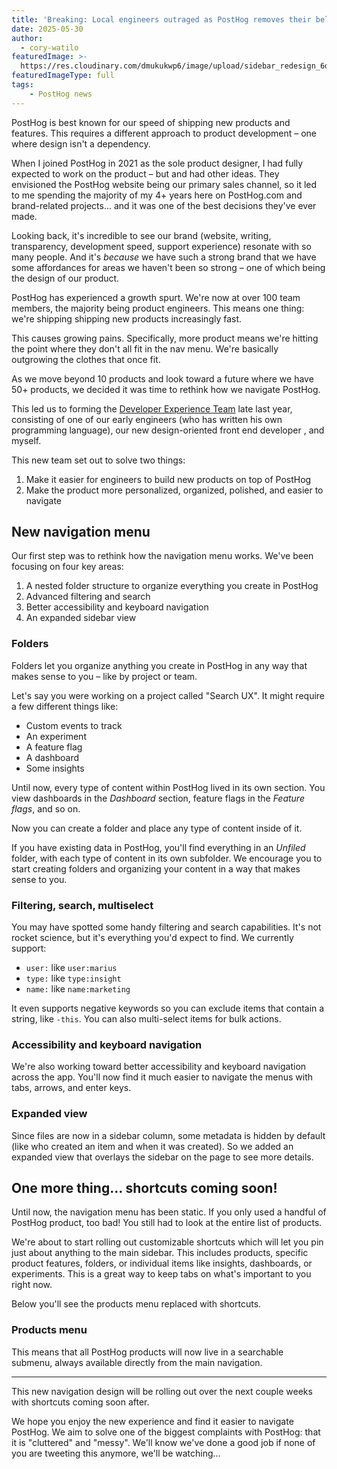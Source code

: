 ```yaml
---
title: 'Breaking: Local engineers outraged as PostHog removes their beloved clutter'
date: 2025-05-30
author:
  - cory-watilo
featuredImage: >-
  https://res.cloudinary.com/dmukukwp6/image/upload/sidebar_redesign_6d8afe50e7.png
featuredImageType: full
tags:
    - PostHog news
---
```



PostHog is best known for our speed of shipping new products and features. This requires a different approach to product development – one where design isn't a dependency.

When I joined PostHog in 2021 as the sole product designer, I had fully expected to work on the product – but <TeamMember name="James Hawkins" photo showOnlyFirstName /> and <TeamMember name="Tim Glaser" photo showOnlyFirstName /> had other ideas. They envisioned the PostHog website being our primary sales channel, so it led to me spending the majority of my 4+ years here on PostHog.com and brand-related projects... and it was one of the best decisions they've ever made.

Looking back, it's incredible to see our brand (website, writing, transparency, development speed, support experience) resonate with so many people. And it's _because_ we have such a strong brand that we have some affordances for areas we haven't been so strong – one of which being the design of our product.

PostHog has experienced a growth spurt. We're now at over 100 team members, the majority being product engineers. This means one thing: we're shipping shipping new products increasingly fast.

This causes growing pains. Specifically, more product means we're hitting the point where they don't all fit in the nav menu. We're basically outgrowing the clothes that once fit.

As we move beyond 10 products and look toward a future where we have 50+ products, we decided it was time to rethink how we navigate PostHog.

This led us to forming the [Developer Experience Team](/teams/developer-experience) late last year, consisting of <TeamMember name="Marius Andra" photo /> one of our early engineers (who has written his own programming language), our new design-oriented front end developer <TeamMember name="Adam Leith" photo />, and <TeamMember name="Cory Watilo">myself</TeamMember>.

This new team set out to solve two things:

1. Make it easier for engineers to build new products on top of PostHog
2. Make the product more personalized, organized, polished, and easier to navigate

## New navigation menu

Our first step was to rethink how the navigation menu works. We've been focusing on four key areas:

1. A nested folder structure to organize everything you create in PostHog
1. Advanced filtering and search
1. Better accessibility and keyboard navigation
1. An expanded sidebar view

### Folders

Folders let you organize anything you create in PostHog in any way that makes sense to you – like by project or team.

<ProductScreenshot
    imageLight={FoldersLight}
    imageDark={FoldersDark}
    caption="Folders let you organize your content in PostHog"
    padding={false}
    classes="rounded"
    alt="Folders"
/>

Let's say you were working on a project called "Search UX". It might require a few different things like:

- Custom events to track
- An experiment
- A feature flag
- A dashboard
- Some insights

Until now, every type of content within PostHog lived in its own section. You view dashboards in the _Dashboard_ section, feature flags in the _Feature flags_, and so on.

Now you can create a folder and place any type of content inside of it.

<ProductVideo
    videoLight= "https://res.cloudinary.com/dmukukwp6/video/upload/folders_d5371b4acf.mp4" 
    alt="Organizing content in folders" 
    classes="rounded shadow-xl"
    autoPlay={false}
/>

If you have existing data in PostHog, you'll find everything in an _Unfiled_ folder, with each type of content in its own subfolder. We encourage you to start creating folders and organizing your content in a way that makes sense to you.

### Filtering, search, multiselect

You may have spotted some handy filtering and search capabilities. It's not rocket science, but it's everything you'd expect to find. We currently support:

- `user:` like `user:marius`
- `type:` like `type:insight`
- `name:` like `name:marketing`

It even supports negative keywords so you can exclude items that contain a string, like <code class="text-inherit p-1 rounded bg-accent dark:bg-accent-dark border border-light dark:border-dark !text-[13px] whitespace-nowrap">-this</code>. You can also multi-select items for bulk actions.

<ProductScreenshot
    imageLight={Filtering}
    caption="Folders let you organize your content in PostHog"
    padding={false}
    classes="rounded"
    alt="Folders"
/>

### Accessibility and keyboard navigation

We're also working toward better accessibility and keyboard navigation across the app. You'll now find it much easier to navigate the menus with tabs, arrows, and enter keys.

<ProductScreenshot
    imageLight={Accessibility}
    caption="Folders let you organize your content in PostHog"
    padding={false}
    classes="rounded"
    alt="Folders"
/>

### Expanded view

Since files are now in a sidebar column, some metadata is hidden by default (like who created an item and when it was created). So we added an expanded view that overlays the sidebar on the page to see more details.

<ProductScreenshot
    imageLight={ExpandedLight}
    imageDark={ExpandedDark}
    caption="Folders let you organize your content in PostHog"
    padding={false}
    classes="rounded"
    alt="Folders"
/>

## One more thing... shortcuts coming soon!

Until now, the navigation menu has been static. If you only used a handful of PostHog product, too bad! You still had to look at the entire list of products.

We're about to start rolling out customizable shortcuts which will let you pin just about anything to the main sidebar. This includes products, specific product features, folders, or individual items like insights, dashboards, or experiments. This is a great way to keep tabs on what's important to you right now.

Below you'll see the products menu replaced with shortcuts.

<ProductVideo
    videoLight= "https://res.cloudinary.com/dmukukwp6/video/upload/Shortcuts_acfb3a0ae8.mp4" 
    alt="Organizing content in folders" 
    classes="rounded shadow-xl"
    autoPlay={false}
/>

### Products menu

This means that all PostHog products will now live in a searchable submenu, always available directly from the main navigation.

<ProductScreenshot
    imageLight={ProductsLight}
    imageDark={ProductsDark}
    caption="Folders let you organize your content in PostHog"
    padding={false}
    classes="rounded"
    alt="Folders"
/>

---

This new navigation design will be rolling out over the next couple weeks with shortcuts coming soon after.

We hope you enjoy the new experience and find it easier to navigate PostHog. We aim to solve one of the biggest complaints with PostHog: that it is "cluttered" and "messy". We'll know we've done a good job if none of you are tweeting this anymore, we'll be watching...
